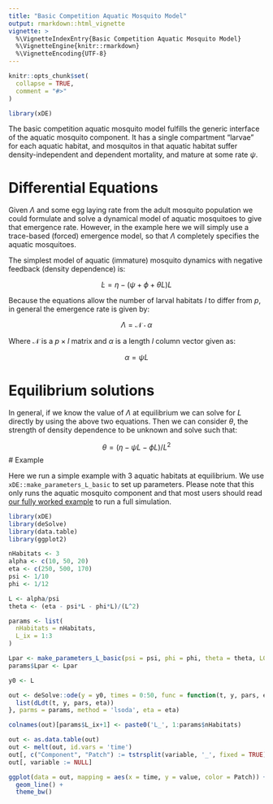 ```yaml
---
title: "Basic Competition Aquatic Mosquito Model"
output: rmarkdown::html_vignette
vignette: >
  %\VignetteIndexEntry{Basic Competition Aquatic Mosquito Model}
  %\VignetteEngine{knitr::rmarkdown}
  %\VignetteEncoding{UTF-8}
---
```


```r
knitr::opts_chunk$set(
  collapse = TRUE,
  comment = "#>"
)
```

```r
library(xDE)
```

The basic competition aquatic mosquito model fulfills the generic interface of the aquatic mosquito component. It has a single compartment "larvae" for each aquatic habitat, and mosquitos in that aquatic habitat suffer density-independent and dependent mortality, and mature at some rate $\psi$.

# Differential Equations

Given $\Lambda$ and some egg laying rate from the adult mosquito population we could formulate and solve a dynamical model of aquatic mosquitoes to give that emergence rate. However, in the example here we will simply use a trace-based (forced) emergence model, so that $\Lambda$ completely specifies the aquatic mosquitoes.

The simplest model of aquatic (immature) mosquito dynamics with negative feedback (density dependence) is:

$$
\dot{L} = \eta - (\psi+\phi+\theta L)L
$$

Because the equations allow the number of larval habitats $l$ to differ from $p$, in general the emergence rate is given by:

$$
\Lambda = \mathcal{N}\cdot \alpha
$$

Where $\mathcal{N}$ is a $p\times l$ matrix and $\alpha$ is a length $l$ column vector given as:

$$
\alpha = \psi L
$$

# Equilibrium solutions

In general, if we know the value of $\Lambda$ at equilibrium we can solve for $L$ directly by using the above two equations. Then we can consider $\theta$, the strength of density dependence to be unknown and solve such that:

$$
\theta = (\eta - \psi L - \phi L) / L^2
$$
# Example

Here we run a simple example with 3 aquatic habitats at equilibrium. We use `xDE::make_parameters_L_basic` to
set up parameters. Please note that this only runs the aquatic mosquito component and that most users should read [our fully worked example](ex_534.html) to run a full simulation.

```r
library(xDE)
library(deSolve)
library(data.table)
library(ggplot2)

nHabitats <- 3
alpha <- c(10, 50, 20)
eta <- c(250, 500, 170)
psi <- 1/10
phi <- 1/12

L <- alpha/psi
theta <- (eta - psi*L - phi*L)/(L^2)

params <- list(
  nHabitats = nHabitats,
  L_ix = 1:3
)

Lpar <- make_parameters_L_basic(psi = psi, phi = phi, theta = theta, L0 = L)
params$Lpar <- Lpar

y0 <- L

out <- deSolve::ode(y = y0, times = 0:50, func = function(t, y, pars, eta) {
  list(dLdt(t, y, pars, eta))
}, parms = params, method = 'lsoda', eta = eta)

colnames(out)[params$L_ix+1] <- paste0('L_', 1:params$nHabitats)

out <- as.data.table(out)
out <- melt(out, id.vars = 'time')
out[, c("Component", "Patch") := tstrsplit(variable, '_', fixed = TRUE)]
out[, variable := NULL]

ggplot(data = out, mapping = aes(x = time, y = value, color = Patch)) +
  geom_line() +
  theme_bw()
```
